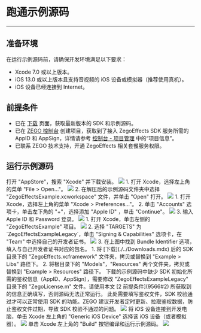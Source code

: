 
# 跑通示例源码

---

## 准备环境

在运行示例源码前，请确保开发环境满足以下要求：

* Xcode 7.0 或以上版本。
* iOS 13.0 或以上版本且支持音视频的 iOS 设备或模拟器（推荐使用真机）。
* iOS 设备已经连接到 Internet。

## 前提条件

- 已在 [下载](./../Downloads.mdx) 页面，获取最新版本的 SDK 和示例源码。
- 已在 [ZEGO 控制台](https://console.zego.im) 创建项目，获取到了接入 ZegoEffects SDK 服务所需的 AppID 和 AppSign，详情请参考 [控制台 - 项目管理](https://doc-zh.zego.im/article/12107) 中的“项目信息”。
- 已联系 ZEGO 技术支持，开通 ZegoEffects 相关套餐服务权限。

## 运行示例源码

<Steps>
<Step title="安装 Xcode">
打开 "AppStore"，搜索 "Xcode" 并下载安装。
<Frame width="512" height="auto" caption=""><img src="https://storage.zego.im/sdk-doc/Pics/iOS/ZegoExpressEngine/Common/appstore-xcode.png" /></Frame>
</Step>
<Step title="打开示例项目">
1. 打开 Xcode，选择左上角的菜单 "File > Open..."。
<Frame width="512" height="auto" caption=""><img src="https://storage.zego.im/sdk-doc/Pics/iOS/ZegoExpressEngine/Common/xcode-open-file.png" /></Frame>
2. 在解压后的示例源码文件夹中选择 "ZegoEffectsExample.xcworkspace" 文件，并单击 "Open" 打开。
<Frame width="512" height="auto" caption=""><img src="https://storage.zego.im/sdk-doc/Pics/ZegoEffects/Apple/effects_xcode_select_file.png" /></Frame>
</Step>
<Step title="登录开发者账号">
1. 打开 Xcode，选择左上角的菜单 "Xcode > Preferences..."。
2. 单击 "Accounts" 选项卡，单击左下角的 "+"，选择添加 "Apple ID" ，单击 "Continue"。
<Frame width="512" height="auto" caption=""><img src="https://storage.zego.im/sdk-doc/Pics/iOS/ZegoExpressEngine/Common/xcode-account.png" /></Frame>
3. 输入 Apple ID 和 Password 登录。
<Frame width="512" height="auto" caption=""><img src="https://storage.zego.im/sdk-doc/Pics/iOS/ZegoExpressEngine/Common/xcode-login-apple-id.png" /></Frame>
</Step>
<Step title="配置项目设置">
1. 打开 Xcode，单击左侧的 "ZegoEffectsExample" 项目。
<Frame width="512" height="auto" caption=""><img src="https://storage.zego.im/sdk-doc/Pics/ZegoEffects/Apple/effects_xcode_select_project.png" /></Frame>
2. 选择 "TARGETS" 为 `ZegoEffectsExampleLegacy`，单击 "Signing & Capabilities" 选项卡，在 "Team" 中选择自己的开发者证书。
<Frame width="512" height="auto" caption=""><img src="https://storage.zego.im/sdk-doc/Pics/ZegoEffects/Apple/effects_team_signing.png" /></Frame>
3. 在上图中找到 Bundle Identifier 选项，填入与自己开发者证书对应的包名。
</Step>
<Step title="添加 SDK 资源">
1. 将 [下载](./../Downloads.mdx) 后的 SDK 目录下的 "ZegoEffects.xcframework" 文件夹，拷贝或替换到 "Example > Libs" 路径下。
2. 将根目录下的 "Models"，"Resources" 两个文件夹，拷贝或替换到 "Example > Resources" 路径下。
</Step>
<Step title="配置鉴权信息">
下载的示例源码中缺少 SDK 初始化所需的鉴权信息（AppID、AppSign），需要修改 "ZegoEffectsExampleLegacy" 目录下的 "ZegoLicense.m" 文件。请使用本文 [2 前提条件](9566#2) 所获取到的信息正确填写，否则源码无法正常运行。
<Warning>
此处需要填写鉴权文件，SDK 校验通过才可以正常使用 SDK 的功能。ZEGO 建议开发者定时更新、拉取鉴权数据，防止鉴权文件过期，导致 SDK 校验不通过的问题。
</Warning>
<Frame width="512" height="auto" caption=""><img src="https://storage.zego.im/sdk-doc/Pics/ZegoEffects/Apple/effects_enter_license_objc.png" /></Frame>
</Step>
<Step title="选择运行设备">
将 iOS 设备连接到开发电脑，单击 Xcode 左上角的 "Generic iOS Device" 选择该 iOS 设备（或者模拟器）。
<Frame width="512" height="auto" caption=""><img src="https://storage.zego.im/sdk-doc/Pics/ZegoEffects/Apple/effects_select_device.png" /></Frame>
</Step>
<Step title="运行项目">
单击 Xcode 左上角的 "Build" 按钮编译和运行示例源码。
<Frame width="512" height="auto" caption=""><img src="https://storage.zego.im/sdk-doc/Pics/ZegoEffects/Apple/effects_build_and_run.png" /></Frame>
</Step>
</Steps>
